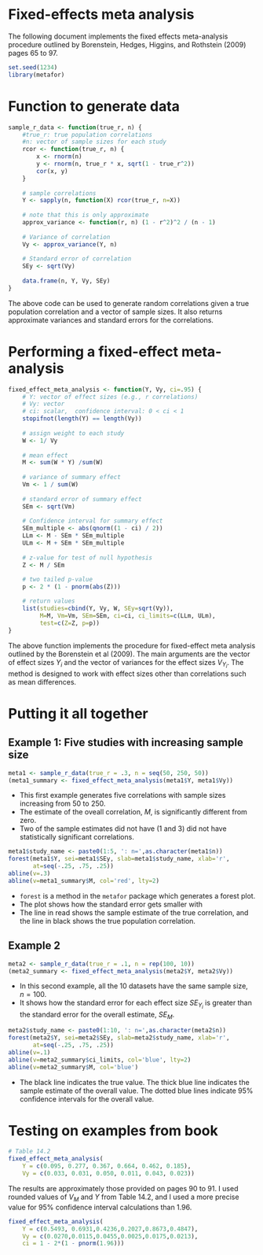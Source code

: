 # Fixed-effects meta analysis

The following document implements the fixed effects meta-analysis procedure outlined by Borenstein, Hedges, Higgins, and Rothstein (2009) pages 65 to 97.

```r
set.seed(1234)
library(metafor)
```


# Function to generate data
```r
sample_r_data <- function(true_r, n) {
    #true_r: true population correlations
    #n: vector of sample sizes for each study    
    rcor <- function(true_r, n) {
        x <- rnorm(n)
        y <- rnorm(n, true_r * x, sqrt(1 - true_r^2))
        cor(x, y)
    }
    
    # sample correlations
    Y <- sapply(n, function(X) rcor(true_r, n=X))
    
    # note that this is only approximate
    approx_variance <- function(r, n) (1 - r^2)^2 / (n - 1)
    
    # Variance of correlation 
    Vy <- approx_variance(Y, n)
    
    # Standard error of correlation
    SEy <- sqrt(Vy)
    
    data.frame(n, Y, Vy, SEy)
}
```

The above code can be used to generate random correlations given a true population correlation and a vector of sample sizes. It also returns approximate variances and standard errors for the correlations.


# Performing a fixed-effect meta-analysis
```r
fixed_effect_meta_analysis <- function(Y, Vy, ci=.95) {
    # Y: vector of effect sizes (e.g., r correlations)
    # Vy: vector 
    # ci: scalar,  confidence interval: 0 < ci < 1
    stopifnot(length(Y) == length(Vy))
    
    # assign weight to each study
    W <- 1/ Vy
    
    # mean effect
    M <- sum(W * Y) /sum(W)
    
    # variance of summary effect
    Vm <- 1 / sum(W)
    
    # standard error of summary effect
    SEm <- sqrt(Vm)
    
    # Confidence interval for summary effect
    SEm_multiple <- abs(qnorm((1 - ci) / 2))
    LLm <- M - SEm * SEm_multiple
    ULm <- M + SEm * SEm_multiple
    
    # z-value for test of null hypothesis
    Z <- M / SEm
    
    # two tailed p-value
    p <- 2 * (1 - pnorm(abs(Z)))

    # return values
    list(studies=cbind(Y, Vy, W, SEy=sqrt(Vy)),
         M=M, Vm=Vm, SEm=SEm, ci=ci, ci_limits=c(LLm, ULm),
         test=c(Z=Z, p=p))
}
```

The above function implements the procedure for fixed-effect meta analysis outlined by the Borenstein et al (2009).  The main arguments are the vector of effect sizes $Y_i$ and the vector of variances for the effect sizes $V_{Y_{i}}$. The method is designed to work with effect sizes other than correlations such as mean differences. 


# Putting it all together
## Example 1: Five studies with increasing sample size
```r
meta1 <- sample_r_data(true_r = .3, n = seq(50, 250, 50))
(meta1_summary <- fixed_effect_meta_analysis(meta1$Y, meta1$Vy))
```

* This first example generates five correlations with sample sizes increasing from 50 to 250.
* The estimate of the oveall correlation, $M$, is significantly different from zero.
* Two of the sample estimates did not have (1 and 3) did not have statistically significant correlations.


```r
meta1$study_name <- paste0(1:5, ': n=',as.character(meta1$n))
forest(meta1$Y, sei=meta1$SEy, slab=meta1$study_name, xlab='r',
       at=seq(-.25, .75, .25))
abline(v=.3)
abline(v=meta1_summary$M, col='red', lty=2)
```

* `forest` is a method in the `metafor` package which generates a forest plot.
* The plot shows how the standard error gets smaller with 
* The line in read shows the sample estimate of the true correlation, and the line in black shows the true population correlation.

## Example 2 
```r
meta2 <- sample_r_data(true_r = .1, n = rep(100, 10))
(meta2_summary <- fixed_effect_meta_analysis(meta2$Y, meta2$Vy))
```

* In this second example, all the 10 datasets have the same sample size, $n=100$.
* It shows how the standard error for each effect size $SE_{Y_i}$ is greater than the standard error for the overall estimate, $SE_M$.


```r
meta2$study_name <- paste0(1:10, ': n=',as.character(meta2$n))
forest(meta2$Y, sei=meta2$SEy, slab=meta2$study_name, xlab='r',
       at=seq(-.25, .75, .25))
abline(v=.1)
abline(v=meta2_summary$ci_limits, col='blue', lty=2)
abline(v=meta2_summary$M, col='blue')
```

* The black line indicates the true value. The thick blue line indicates the sample estimate of the overall value. The dotted blue lines indicate 95% confidence intervals for the overall value.

# Testing on examples from book
```r
# Table 14.2
fixed_effect_meta_analysis(
    Y = c(0.095, 0.277, 0.367, 0.664, 0.462, 0.185),
    Vy = c(0.033, 0.031, 0.050, 0.011, 0.043, 0.023))
```

The results are approximately those provided on pages 90 to 91. 
I used rounded values of $V_M$ and $Y$ from Table 14.2, and I used a more precise value for 95% confidence interval calculations than 1.96.

```r
fixed_effect_meta_analysis(
    Y = c(0.5493, 0.6931,0.4236,0.2027,0.8673,0.4847),
    Vy = c(0.0270,0.0115,0.0455,0.0025,0.0175,0.0213),
    ci = 1 - 2*(1 - pnorm(1.96)))
```